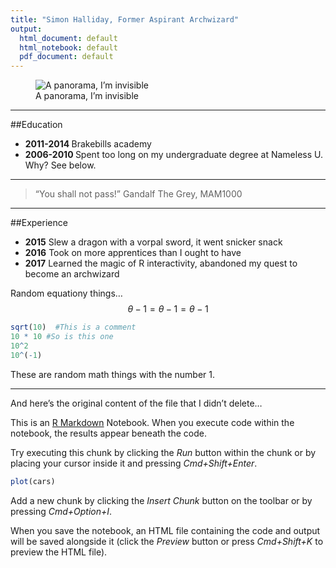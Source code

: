```yaml
---
title: "Simon Halliday, Former Aspirant Archwizard"
output:
  html_document: default
  html_notebook: default
  pdf_document: default
---
```


![A panorama, I'm invisible](../more/panorama.jpg)

* * * 
##Education

- **2011-2014 ** Brakebills academy
- **2006-2010 ** Spent too long on my undergraduate degree at Nameless U. Why? See below. 

* * * 

>"You shall not pass!" Gandalf The Grey, MAM1000

* * * 


##Experience

- **2015** Slew a dragon with a vorpal sword, it went snicker snack
- **2016** Took on more apprentices than I ought to have
- **2017** Learned the magic of R interactivity, abandoned my quest to become an archwizard

Random equationy things...
$$ \theta - 1 = \theta - 1 = \theta -1 $$



```r
sqrt(10)  #This is a comment
10 * 10 #So is this one 
10^2
10^(-1)
```

These are random math things with the number 1. 

* * *
And here's the original content of the file that I didn't delete...

This is an [R Markdown](http://rmarkdown.rstudio.com) Notebook. When you execute code within the notebook, the results appear beneath the code. 

Try executing this chunk by clicking the *Run* button within the chunk or by placing your cursor inside it and pressing *Cmd+Shift+Enter*. 

```r
plot(cars)
```

Add a new chunk by clicking the *Insert Chunk* button on the toolbar or by pressing *Cmd+Option+I*.

When you save the notebook, an HTML file containing the code and output will be saved alongside it (click the *Preview* button or press *Cmd+Shift+K* to preview the HTML file).
